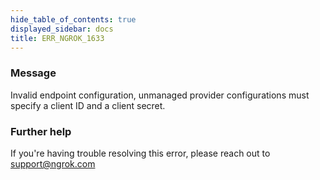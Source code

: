 ```yaml
---
hide_table_of_contents: true
displayed_sidebar: docs
title: ERR_NGROK_1633
---
```


### Message

Invalid endpoint configuration, unmanaged provider configurations must specify a client ID and a client secret.

<ErrorDetails />

### Further help

If you're having trouble resolving this error, please reach out to [support@ngrok.com](mailto:support@ngrok.com?subject=Help%20with%20ERR_NGROK_1633)
